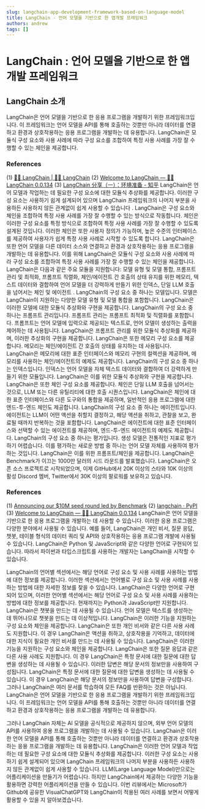 ```yaml
---
slug: langchain-app-development-framework-based-on-language-model
title: LangChain - 언어 모델을 기반으로 한 앱개발 프레임워크
authors: andrew
tags: []
---
```


# LangChain : 언어 모델을 기반으로 한 앱개발 프레임워크

## LangChain 소개

LangChain은 언어 모델을 기반으로 한 응용 프로그램을 개발하기 위한 프레임워크입니다. 이 프레임워크는 언어 모델을 API를 통해 호출하는 것뿐만 아니라 데이터를 연결하고 환경과 상호작용하는 응용 프로그램을 개발하는 데 유용합니다.
LangChain은 모듈식 구성 요소와 사용 사례에 따라 구성 요소를 조합하여 특정 사용 사례를 가장 잘 수행할 수 있는 체인을 제공합니다.

### References

(1) [🦜️🔗 LangChain | 🦜️🔗 LangChain](https://docs.langchain.com/docs/)
(2) [Welcome to LangChain — 🦜🔗 LangChain 0.0.134](https://python.langchain.com/en/latest/index.html)
(3) [LangChain 分享（一）：环境准备 \- 知乎](https://zhuanlan.zhihu.com/p/617105505)
LangChain은 언어 모델과 작업하는 데 필요한 구성 요소에 대한 모듈식 추상화를 제공합니다. 이러한 구성 요소는 사용하기 쉽게 설계되어 있으며 LangChain 프레임워크의 나머지 부분을 사용하든 사용하지 않든 관계없이 쉽게 사용할 수 있습니다 .
LangChain은 구성 요소와 체인을 조합하여 특정 사용 사례를 가장 잘 수행할 수 있는 방식으로 작동합니다. 체인은 이러한 구성 요소를 특정 방식으로 조합하여 특정 사용 사례를 가장 잘 수행할 수 있도록 설계된 것입니다. 이러한 체인은 또한 사용자 정의가 가능하며, 높은 수준의 인터페이스를 제공하여 사용자가 쉽게 특정 사용 사례로 시작할 수 있도록 합니다.
LangChain은 또한 언어 모델을 다른 데이터 소스와 연결하고 환경과 상호작용하는 응용 프로그램을 개발하는 데 유용합니다. 이를 위해 LangChain은 모듈식 구성 요소와 사용 사례에 따라 구성 요소를 조합하여 특정 사용 사례를 가장 잘 수행할 수 있는 체인을 제공합니다.
LangChain은 다음과 같은 주요 모듈을 지원합니다: 모델 유형 및 모델 통합, 프롬프트 관리 및 최적화, 프롬프트 직렬화, 체인/에이전트 간 호출의 상태 유지를 위한 메모리, 텍스트 데이터와 결합하여 언어 모델을 더 강력하게 만들기 위한 인덱스, 단일 LLM 호출을 넘어서는 체인 및 에이전트 .
LangChain의 구성 요소 중 하나는 모델입니다. 모델은 LangChain이 지원하는 다양한 모델 유형 및 모델 통합을 포함합니다. LangChain은 이러한 모델에 대한 모듈식 추상화와 구현을 제공합니다.
LangChain의 구성 요소 중 하나는 프롬프트 관리입니다. 프롬프트 관리는 프롬프트 최적화 및 직렬화를 포함합니다. 프롬프트는 언어 모델에 입력으로 제공되는 텍스트로, 언어 모델이 생성하는 출력을 제어하는 데 사용됩니다. LangChain은 프롬프트 관리를 위한 모듈식 추상화를 제공하며, 이러한 추상화의 구현을 제공합니다.
LangChain은 또한 메모리 구성 요소를 제공합니다. 메모리는 체인/에이전트 간 호출의 상태를 유지하는 데 사용됩니다. LangChain은 메모리에 대한 표준 인터페이스와 메모리 구현의 컬렉션을 제공하며, 메모리를 사용하는 체인/에이전트의 예제도 제공합니다.
LangChain의 구성 요소 중 하나는 인덱스입니다. 인덱스는 언어 모델을 자체 텍스트 데이터와 결합하여 더 강력하게 만들기 위한 모듈입니다. LangChain은 이를 위한 모듈식 추상화와 구현을 제공합니다.
LangChain은 또한 체인 구성 요소를 제공합니다. 체인은 단일 LLM 호출을 넘어서는 것으로, LLM 또는 다른 유틸리티에 대한 호출 시퀀스입니다. LangChain은 체인에 대한 표준 인터페이스와 다른 도구와의 통합을 제공하며, 일반적인 응용 프로그램에 대한 엔드-투-엔드 체인도 제공합니다.
LangChain의 구성 요소 중 하나는 에이전트입니다. 에이전트는 LLM이 어떤 액션을 취할지 결정하고, 해당 액션을 취하고, 관찰을 보고, 완료될 때까지 반복하는 것을 포함합니다. LangChain은 에이전트에 대한 표준 인터페이스와 선택할 수 있는 에이전트를 제공하며, 엔드-투-엔드 에이전트의 예제도 제공합니다.
LangChain의 구성 요소 중 하나는 평가입니다. 생성 모델은 전통적인 지표로 평가하기 어렵습니다. 이를 평가하는 새로운 방법 중 하나는 언어 모델 자체를 사용하여 평가하는 것입니다. LangChain은 이를 위한 프롬프트/체인을 제공합니다.
LangChain은 Benchmark가 이끄는 1000만 달러의 시드 라운드를 발표했습니다. LangChain은 오픈 소스 프로젝트로 시작되었으며, 이제 GitHub에서 20K 이상의 스타와 10K 이상의 활성 Discord 멤버, Twitter에서 30K 이상의 팔로워를 보유하고 있습니다.

### References

(1) [Announcing our $10M seed round led by Benchmark](https://blog.langchain.dev/announcing-our-10m-seed-round-led-by-benchmark/)
(2) [langchain · PyPI](https://pypi.org/project/langchain/)
(3) [Welcome to LangChain — 🦜🔗 LangChain 0.0.134](https://python.langchain.com/en/latest/index.html)
LangChain은 언어 모델을 기반으로 한 응용 프로그램을 개발하는 데 사용할 수 있습니다. 이러한 응용 프로그램은 다양한 분야에서 사용될 수 있습니다. 예를 들어, LangChain은 개인 비서, 질문 응답, 챗봇, 테이블 형식의 데이터 쿼리 및 API와 상호작용하는 응용 프로그램 개발에 사용될 수 있습니다.
LangChain은 Python 및 JavaScript와 같은 다양한 언어로 구현되어 있습니다. 따라서 파이썬과 타입스크립트를 사용하는 개발자는 LangChain을 시작할 수 있습니다.

LangChain의 언어별 섹션에서는 해당 언어로 구성 요소 및 사용 사례를 사용하는 방법에 대한 정보를 제공합니다. 이러한 섹션에서는 언어별로 구성 요소 및 사용 사례를 사용하는 방법에 대한 자세한 정보를 찾을 수 있습니다.
LangChain은 다양한 언어로 구현되어 있으며, 이러한 언어별 섹션에서는 해당 언어로 구성 요소 및 사용 사례를 사용하는 방법에 대한 정보를 제공합니다. 현재까지는 Python과 JavaScript만 지원합니다.
LangChain은 챗봇을 만드는 데 사용될 수 있습니다. 언어 모델은 텍스트를 생성하는 데 뛰어나므로 챗봇을 만드는 데 이상적입니다. LangChain은 이러한 기능을 지원하는 구성 요소와 체인을 제공합니다.
LangChain은 또한 개인 비서와 같은 다른 사용 사례도 지원합니다. 이 경우 LangChain은 액션을 취하고, 상호작용을 기억하고, 데이터에 대한 지식이 필요한 개인 비서를 만드는 데 사용될 수 있습니다. LangChain은 이러한 기능을 지원하는 구성 요소와 체인을 제공합니다.
LangChain은 또한 질문 응답과 같은 다른 사용 사례도 지원합니다. 이 경우 LangChain은 특정 문서에 대한 질문에 대한 답변을 생성하는 데 사용될 수 있습니다. 이러한 답변은 해당 문서의 정보만을 사용하여 구성됩니다.
LangChain은 특정 문서에 대한 질문에 대한 답변을 생성하는 데 사용될 수 있습니다. 이 경우 LangChain은 해당 문서의 정보만을 사용하여 답변을 구성합니다. 그러나 LangChain은 여러 문서를 학습하여 모든 FAQ를 반환하는 것은 아닙니다.
LangChain은 언어 모델을 기반으로 한 응용 프로그램을 개발하기 위한 프레임워크입니다. 이 프레임워크는 언어 모델을 API를 통해 호출하는 것뿐만 아니라 데이터를 연결하고 환경과 상호작용하는 응용 프로그램을 개발하는 데 유용합니다.

그러나 LangChain 자체는 AI 모델을 공식적으로 제공하지 않으며, 외부 언어 모델의 API를 사용하여 응용 프로그램을 개발하는 데 사용될 수 있습니다. LangChain은 이러한 언어 모델을 API를 통해 호출하는 것뿐만 아니라 데이터를 연결하고 환경과 상호작용하는 응용 프로그램을 개발하는 데 유용합니다.
LangChain은 이러한 언어 모델과 작업하는 데 필요한 구성 요소에 대한 모듈식 추상화를 제공합니다. 이러한 구성 요소는 사용하기 쉽게 설계되어 있으며 LangChain 프레임워크의 나머지 부분을 사용하든 사용하지 않든 관계없이 쉽게 사용할 수 있습니다.
LLM(Large Language Model)만으로는 어플리케이션을 만들기가 어렵습니다. 하지만 LangChain에서 제공하는 다양한 기능을 활용하면 강력한 어플리케이션을 만들 수 있습니다. 이번 리뷰에서는 Microsoft가 Github에 공유한 VisualChatGPT와 LangChain이 적용된 여러 사례를 보면서 어떻게 활용할 수 있을 지 알아보겠습니다.
